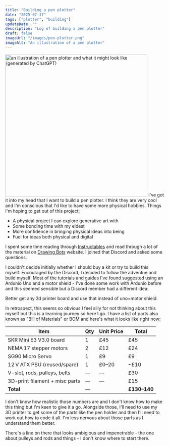 ```yaml
---
title: "Building a pen plotter"
date: "2025-07-17"
tags: ["plotter", "building"]
updateDate: ""
description: "Log of building a pen plotter"
draft: false
imageUrl: "/images/pen-plotter.png"
imageAlt: "An illustration of a pen plotter"
---
```


<img class="block mx-auto" src="/images/pen-plotter.png" alt="an illustration of a pen plotter and what it might look like (generated by ChatGPT)" width="450px"/>
I've got it into my head that I want to build a pen plotter. I think they are very cool and I'm conscious that I'd like to have some more physical hobbies. Things I'm hoping to get out of this project:

- A physical project I can explore generative art with
- Some bonding time with my eldest
- More confidence in bringing physical ideas into being
- Fuel for ideas both physical and digital 

I spent some time reading through [Instructables](https://instructables.com) and read through a lot of the material on [Drawing Bots](https://drawingbots.net) website. I joined that Discord and asked some questions.

I couldn't decide initially whether I should buy a kit or try to build this myself. Encouraged by the Discord, I decided to follow the adventue and build myself. Most of the tutorials and guides I've found suggested using an Ardunio Uno and a motor shield - I've done some work with Ardunio before and this seemed sensible but a Discord member had a different idea:


<DiscordQuote username="karliss">
  Better get any 3d printer board and use that instead of uno+motor shield.
</DiscordQuote>

In retrospect, this seems so obvious I feel silly for not thinking about this myself but this is a learning journey so here I go. I have a list of parts also known as "Bill of Materials" or BOM and here's what it looks like right now:

| Item                           | Qty | Unit Price | Total        |
| ------------------------------ | --- | ---------- | ------------ |
| SKR Mini E3 V3.0 board         | 1   | £45        | £45          |
| NEMA 17 stepper motors         | 2   | £12        | £24          |
| SG90 Micro Servo               | 1   | £9         | £9           |
| 12 V ATX PSU (reused/spare)    | 1   | £0–20      | \~£10        |
| V-slot, rods, pulleys, belts   | —   | —          | £30          |
| 3D-print filament + misc parts | —   | —          | £15          |
| **Total**                      | —   |            | **£130–140** |

I don't know how realistic those numbers are and I don't know how to make this thing but I'm keen to give it a go. Alongside those, I'll need to use my 3D printer to get some of the parts like the pen holder and then I'll need to work out how to code it all. I'm less nervous about those parts as I understand them better.

There's a line on there that looks ambigious and impenetrable - the one about pulleys and rods and things - I don't know where to start there. 



